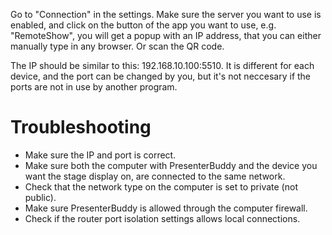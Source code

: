 Go to "Connection" in the settings. Make sure the server you want to use is enabled, and click on the button of the app you want to use, e.g. "RemoteShow", you will get a popup with an IP address, that you can either manually type in any browser. Or scan the QR code.

The IP should be similar to this: 192.168.10.100:5510. It is different for each device, and the port can be changed by you, but it's not neccesary if the ports are not in use by another program.

# Troubleshooting
- Make sure the IP and port is correct.
- Make sure both the computer with PresenterBuddy and the device you want the stage display on, are connected to the same network.
- Check that the network type on the computer is set to private (not public).
- Make sure PresenterBuddy is allowed through the computer firewall.
- Check if the router port isolation settings allows local connections.